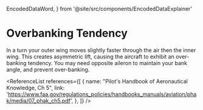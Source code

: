   EncodedDataWord,
} from '@site/src/components/EncodedDataExplainer'

# Overbanking Tendency

In a turn your outer wing moves slightly faster through the air then the inner
wing. This creates asymmetric lift, causing the aircraft to exhibit an
over-banking tendency. You may need opposite aileron to maintain your bank
angle, and prevent over-banking.

<ReferenceList
  references={[
    {
      name: "Pilot's Handbook of Aeronautical Knowledge, Ch 5",
      link: 'https://www.faa.gov/regulations_policies/handbooks_manuals/aviation/phak/media/07_phak_ch5.pdf',
    },
  ]}
/>
